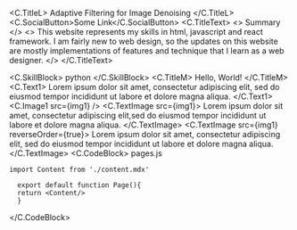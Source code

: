 
<C.TitleL>
Adaptive Filtering for Image Denoising
</C.TitleL>
<C.SocialButton>Some Link</C.SocialButton>
<C.TitleText>
<>
Summary
</>
<>
This website represents my skills in html, javascript and react framework. I am fairly new to web design, so the updates on this website are mostly implementations of features and technique that I learn as a web designer.
</>
</C.TitleText>

 <C.SkillBlock>
python
</C.SkillBlock>
<C.TitleM>
Hello, World!
</C.TitleM>
<C.Text1>
  Lorem ipsum dolor sit amet, consectetur adipiscing elit, sed do eiusmod tempor
  incididunt ut labore et dolore magna aliqua.
</C.Text1>
<C.Image1 src={img1} />
<C.TextImage src={img1}>
  Lorem ipsum dolor sit amet, consectetur adipiscing elit,sed do eiusmod tempor
  incididunt ut labore et dolore magna aliqua.
</C.TextImage>
<C.TextImage src={img1} reverseOrder={true}>
  Lorem ipsum dolor sit amet, consectetur adipiscing elit, sed do eiusmod tempor
  incididunt ut labore et dolore magna aliqua.
</C.TextImage>
<C.CodeBlock>
  <span>
  pages.js
  </span>
  ```
  import Content from './content.mdx'

    export default function Page(){
    return <Content/>
    }
  ```
</C.CodeBlock>




